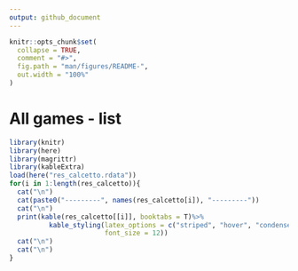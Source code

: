 ```yaml
---
output: github_document
---
```


<!-- README.md is generated from README.Rmd. Please edit that file -->

```r
knitr::opts_chunk$set(
  collapse = TRUE,
  comment = "#>",
  fig.path = "man/figures/README-",
  out.width = "100%"
)
```

# All games - list

```r
library(knitr)
library(here)
library(magrittr)
library(kableExtra)
load(here("res_calcetto.rdata"))
for(i in 1:length(res_calcetto)){
  cat("\n")
  cat(paste0("---------", names(res_calcetto[i]), "---------"))
  cat("\n")
  print(kable(res_calcetto[[i]], booktabs = T)%>%
          kable_styling(latex_options = c("striped", "hover", "condensed"), position = "center", full_width = F,
                        font_size = 12))
  cat("\n")
  cat("\n")
}
```


